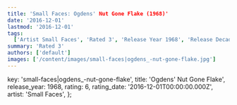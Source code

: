 ```yaml
---
title: 'Small Faces: Ogdens' Nut Gone Flake (1968)'
date: '2016-12-01'
lastmod: '2016-12-01'
tags:
  ['Artist Small Faces', 'Rated 3', 'Release Year 1968', 'Release Decade 1960']
summary: 'Rated 3'
authors: ['default']
images: ['/content/images/small-faces|ogdens_-nut-gone-flake.jpg']
---
```


  key: 'small-faces|ogdens_-nut-gone-flake',
  title: 'Ogdens' Nut Gone Flake',
  release_year: 1968,
  rating: 6,
  rating_date: '2016-12-01T00:00:00.000Z',
  artist: 'Small Faces',
};

<MusicRating data={data} />
